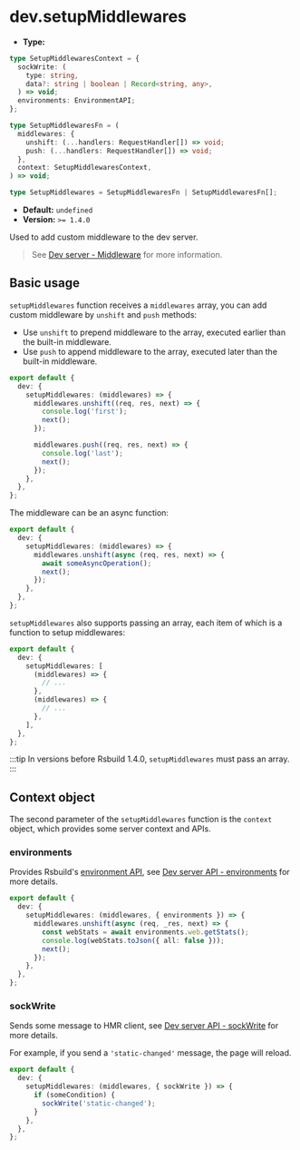 # dev.setupMiddlewares

- **Type:**

```ts
type SetupMiddlewaresContext = {
  sockWrite: (
    type: string,
    data?: string | boolean | Record<string, any>,
  ) => void;
  environments: EnvironmentAPI;
};

type SetupMiddlewaresFn = (
  middlewares: {
    unshift: (...handlers: RequestHandler[]) => void;
    push: (...handlers: RequestHandler[]) => void;
  },
  context: SetupMiddlewaresContext,
) => void;

type SetupMiddlewares = SetupMiddlewaresFn | SetupMiddlewaresFn[];
```

- **Default:** `undefined`
- **Version:** `>= 1.4.0`

Used to add custom middleware to the dev server.

> See [Dev server - Middleware](/guide/basic/server#middleware) for more information.

## Basic usage

`setupMiddlewares` function receives a `middlewares` array, you can add custom middleware by `unshift` and `push` methods:

- Use `unshift` to prepend middleware to the array, executed earlier than the built-in middleware.
- Use `push` to append middleware to the array, executed later than the built-in middleware.

```ts title="rsbuild.config.ts"
export default {
  dev: {
    setupMiddlewares: (middlewares) => {
      middlewares.unshift((req, res, next) => {
        console.log('first');
        next();
      });

      middlewares.push((req, res, next) => {
        console.log('last');
        next();
      });
    },
  },
};
```

The middleware can be an async function:

```ts title="rsbuild.config.ts"
export default {
  dev: {
    setupMiddlewares: (middlewares) => {
      middlewares.unshift(async (req, res, next) => {
        await someAsyncOperation();
        next();
      });
    },
  },
};
```

`setupMiddlewares` also supports passing an array, each item of which is a function to setup middlewares:

```ts title="rsbuild.config.ts"
export default {
  dev: {
    setupMiddlewares: [
      (middlewares) => {
        // ...
      },
      (middlewares) => {
        // ...
      },
    ],
  },
};
```

:::tip
In versions before Rsbuild 1.4.0, `setupMiddlewares` must pass an array.
:::

## Context object

The second parameter of the `setupMiddlewares` function is the `context` object, which provides some server context and APIs.

### environments

Provides Rsbuild's [environment API](/api/javascript-api/environment-api#environment-api), see [Dev server API - environments](/api/javascript-api/dev-server-api#environments) for more details.

```ts title="rsbuild.config.ts"
export default {
  dev: {
    setupMiddlewares: (middlewares, { environments }) => {
      middlewares.unshift(async (req, _res, next) => {
        const webStats = await environments.web.getStats();
        console.log(webStats.toJson({ all: false }));
        next();
      });
    },
  },
};
```

### sockWrite

Sends some message to HMR client, see [Dev server API - sockWrite](/api/javascript-api/dev-server-api#sockwrite) for more details.

For example, if you send a `'static-changed'` message, the page will reload.

```ts title="rsbuild.config.ts"
export default {
  dev: {
    setupMiddlewares: (middlewares, { sockWrite }) => {
      if (someCondition) {
        sockWrite('static-changed');
      }
    },
  },
};
```
